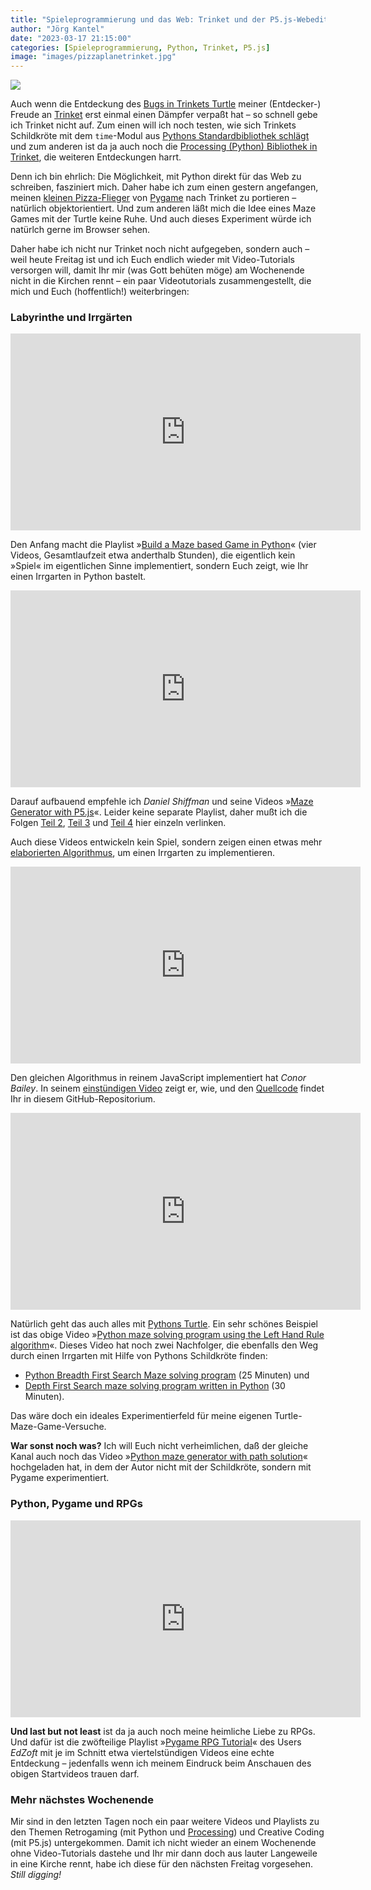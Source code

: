 ```yaml
---
title: "Spieleprogrammierung und das Web: Trinket und der P5.js-Webeditor"
author: "Jörg Kantel"
date: "2023-03-17 21:15:00"
categories: [Spieleprogrammierung, Python, Trinket, P5.js]
image: "images/pizzaplanetrinket.jpg"
---
```


[![](images/pizzaplanetrinket-b.jpg)](https://www.flickr.com/photos/schockwellenreiter/52754091110/)

Auch wenn die Entdeckung des [Bugs in Trinkets Turtle](https://kantel.github.io/posts/2023031101_trinket_turtle_ontimer/) meiner (Entdecker-) Freude an [Trinket](http://cognitiones.kantel-chaos-team.de/programmierung/python/trinket.html) erst einmal einen Dämpfer verpaßt hat -- so schnell gebe ich Trinket nicht auf. Zum einen will ich noch testen, wie sich Trinkets Schildkröte mit dem `time`-Modul aus [Pythons Standardbibliothek schlägt](https://kantel.github.io/posts/2023031202_juggling_ball_turtle/) und zum anderen ist da ja auch noch die [Processing (Python) Bibliothek in Trinket](https://kantel.github.io/posts/2023021601_my_first_trinket/), die weiteren Entdeckungen harrt.

Denn ich bin ehrlich: Die Möglichkeit, mit Python direkt für das Web zu schreiben, fasziniert mich. Daher habe ich zum einen gestern angefangen, meinen [kleinen Pizza-Flieger](https://kantel.github.io/posts/2023010701_pygame_oop/) von [Pygame](http://cognitiones.kantel-chaos-team.de/multimedia/spieleprogrammierung/pygame.html) nach Trinket zu portieren -- natürlich objektorientiert. Und zum anderen läßt mich die Idee eines Maze Games mit der Turtle keine Ruhe. Und auch dieses Experiment würde ich natürlch gerne im Browser sehen.

Daher habe ich nicht nur Trinket noch nicht aufgegeben, sondern auch -- weil heute Freitag ist und ich Euch endlich wieder mit Video-Tutorials versorgen will, damit Ihr mir (was Gott behüten möge) am Wochenende nicht in die Kirchen rennt -- ein paar Videotutorials zusammengestellt, die mich und Euch (hoffentlich!) weiterbringen:

### Labyrinthe und Irrgärten

<iframe width="560" height="315" src="https://www.youtube.com/embed/eZnFV2vWVJE" title="YouTube video player" frameborder="0" allow="accelerometer; autoplay; clipboard-write; encrypted-media; gyroscope; picture-in-picture; web-share" allowfullscreen></iframe>

Den Anfang macht die Playlist »[Build a Maze based Game in Python](https://www.youtube.com/playlist?list=PL9gnJgSxuivFDrB4xGnjbsw8PtaYCsDia)« (vier Videos, Gesamtlaufzeit etwa anderthalb Stunden), die eigentlich kein »Spiel« im eigentlichen Sinne implementiert, sondern Euch zeigt, wie Ihr einen Irrgarten in Python bastelt.

<iframe width="560" height="315" src="https://www.youtube.com/embed/HyK_Q5rrcr4" title="YouTube video player" frameborder="0" allow="accelerometer; autoplay; clipboard-write; encrypted-media; gyroscope; picture-in-picture; web-share" allowfullscreen></iframe>

Darauf aufbauend empfehle ich *Daniel Shiffman* und seine Videos »[Maze Generator with P5.js](https://www.youtube.com/watch?v=HyK_Q5rrcr4)«. Leider keine separate Playlist, daher mußt ich die Folgen [Teil 2](https://www.youtube.com/watch?v=D8UgRyRnvXU), [Teil 3](https://www.youtube.com/watch?v=8Ju_uxJ9v44) und [Teil 4](https://www.youtube.com/watch?v=_p5IH0L63wo) hier einzeln verlinken.

Auch diese Videos entwickeln kein Spiel, sondern zeigen einen etwas mehr [elaborierten Algorithmus](https://en.wikipedia.org/wiki/Maze_generation_algorithm#Randomized_depth-first_search), um einen Irrgarten zu implementieren.

<iframe width="560" height="315" src="https://www.youtube.com/embed/nHjqkLV_Tp0" title="YouTube video player" frameborder="0" allow="accelerometer; autoplay; clipboard-write; encrypted-media; gyroscope; picture-in-picture; web-share" allowfullscreen></iframe>

Den gleichen Algorithmus in reinem JavaScript implementiert hat *Conor Bailey*. In seinem [einstündigen Video](https://www.youtube.com/watch?v=nHjqkLV_Tp0) zeigt er, wie, und den [Quellcode](https://github.com/conorbailey90/Javascript-DFS-Maze) findet Ihr in diesem GitHub-Repositorium.

<iframe width="560" height="315" src="https://www.youtube.com/embed/8Hs5gptvBxU" title="YouTube video player" frameborder="0" allow="accelerometer; autoplay; clipboard-write; encrypted-media; gyroscope; picture-in-picture; web-share" allowfullscreen></iframe>

Natürlich geht das auch alles mit [Pythons Turtle](http://cognitiones.kantel-chaos-team.de/programmierung/python/turtlepython.html). Ein sehr schönes Beispiel ist das obige Video »[Python maze solving program using the Left Hand Rule algorithm](https://www.youtube.com/watch?v=8Hs5gptvBxU)«. Dieses Video hat noch zwei Nachfolger, die ebenfalls den Weg durch einen Irrgarten mit Hilfe von Pythons Schildkröte finden:

- [Python Breadth First Search Maze solving program](https://www.youtube.com/watch?v=ZuHW4fS60pc) (25 Minuten) und
- [Depth First Search maze solving program written in Python](https://www.youtube.com/watch?v=1NW9wWswaMk) (30 Minuten).

Das wäre doch ein ideales Experimentierfeld für meine eigenen Turtle-Maze-Game-Versuche.

**War sonst noch was?** Ich will Euch nicht verheimlichen, daß der gleiche Kanal auch noch das Video »[Python maze generator with path solution](https://www.youtube.com/watch?v=Xthh4SEMA2o)« hochgeladen hat, in dem der Autor nicht mit der Schildkröte, sondern mit Pygame experimentiert.

### Python, Pygame und RPGs

<iframe width="560" height="315" src="https://www.youtube.com/embed/Vg83OtRkevE" title="YouTube video player" frameborder="0" allow="accelerometer; autoplay; clipboard-write; encrypted-media; gyroscope; picture-in-picture; web-share" allowfullscreen></iframe>

**Und last but not least** ist da ja auch noch meine heimliche Liebe zu RPGs. Und dafür ist die zwöfteilige Playlist »[Pygame RPG Tutorial](https://www.youtube.com/playlist?list=PLywhTYI3VhfJCkp_aQXFj_8-Ac496LmUm)« des Users *EdZoft* mit je im Schnitt etwa viertelstündigen Videos eine echte Entdeckung -- jedenfalls wenn ich meinem Eindruck beim Anschauen des obigen Startvideos trauen darf.

### Mehr nächstes Wochenende

Mir sind in den letzten Tagen noch ein paar weitere Videos und Playlists zu den Themen Retrogaming (mit Python und [Processing](http://cognitiones.kantel-chaos-team.de/programmierung/creativecoding/processing/processing.html)) und Creative Coding (mit P5.js) untergekommen. Damit ich nicht wieder an einem Wochenende ohne Video-Tutorials dastehe und Ihr mir dann doch aus lauter Langeweile in eine Kirche rennt, habe ich diese für den nächsten Freitag vorgesehen. *Still digging!*
